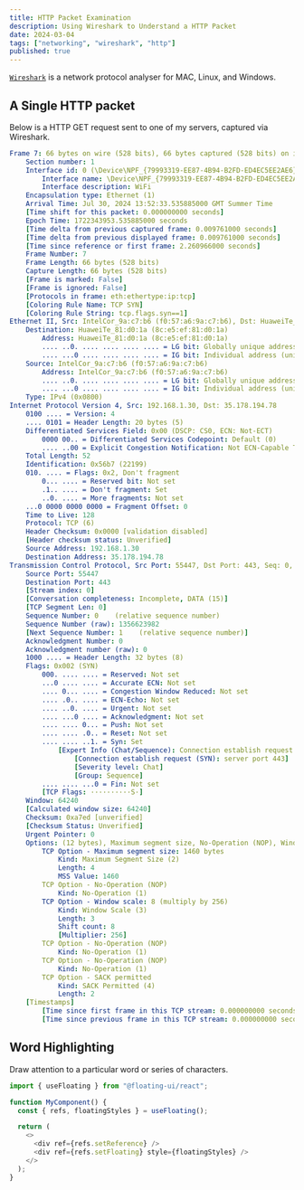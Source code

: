 ```yaml
---
title: HTTP Packet Examination
description: Using Wireshark to Understand a HTTP Packet
date: 2024-03-04
tags: ["networking", "wireshark", "http"]
published: true
---
```


[`Wireshark`](https://www.wireshark.org/about.html) is a network protocol analyser for MAC, Linux, and Windows.

## A Single HTTP packet

<span className="mix-blend-plus-lighter text-zinc-400/80">
  Below is a HTTP GET request sent to one of my servers, captured via Wireshark.
</span>

```yaml
Frame 7: 66 bytes on wire (528 bits), 66 bytes captured (528 bits) on interface \Device\NPF_{79993319-EE87-4B94-B2FD-ED4EC5EE2AE6}, id 0
    Section number: 1
    Interface id: 0 (\Device\NPF_{79993319-EE87-4B94-B2FD-ED4EC5EE2AE6})
        Interface name: \Device\NPF_{79993319-EE87-4B94-B2FD-ED4EC5EE2AE6}
        Interface description: WiFi
    Encapsulation type: Ethernet (1)
    Arrival Time: Jul 30, 2024 13:52:33.535885000 GMT Summer Time
    [Time shift for this packet: 0.000000000 seconds]
    Epoch Time: 1722343953.535885000 seconds
    [Time delta from previous captured frame: 0.009761000 seconds]
    [Time delta from previous displayed frame: 0.009761000 seconds]
    [Time since reference or first frame: 2.260966000 seconds]
    Frame Number: 7
    Frame Length: 66 bytes (528 bits)
    Capture Length: 66 bytes (528 bits)
    [Frame is marked: False]
    [Frame is ignored: False]
    [Protocols in frame: eth:ethertype:ip:tcp]
    [Coloring Rule Name: TCP SYN]
    [Coloring Rule String: tcp.flags.syn==1]
Ethernet II, Src: IntelCor_9a:c7:b6 (f0:57:a6:9a:c7:b6), Dst: HuaweiTe_81:d0:1a (8c:e5:ef:81:d0:1a)
    Destination: HuaweiTe_81:d0:1a (8c:e5:ef:81:d0:1a)
        Address: HuaweiTe_81:d0:1a (8c:e5:ef:81:d0:1a)
        .... ..0. .... .... .... .... = LG bit: Globally unique address (factory default)
        .... ...0 .... .... .... .... = IG bit: Individual address (unicast)
    Source: IntelCor_9a:c7:b6 (f0:57:a6:9a:c7:b6)
        Address: IntelCor_9a:c7:b6 (f0:57:a6:9a:c7:b6)
        .... ..0. .... .... .... .... = LG bit: Globally unique address (factory default)
        .... ...0 .... .... .... .... = IG bit: Individual address (unicast)
    Type: IPv4 (0x0800)
Internet Protocol Version 4, Src: 192.168.1.30, Dst: 35.178.194.78
    0100 .... = Version: 4
    .... 0101 = Header Length: 20 bytes (5)
    Differentiated Services Field: 0x00 (DSCP: CS0, ECN: Not-ECT)
        0000 00.. = Differentiated Services Codepoint: Default (0)
        .... ..00 = Explicit Congestion Notification: Not ECN-Capable Transport (0)
    Total Length: 52
    Identification: 0x56b7 (22199)
    010. .... = Flags: 0x2, Don't fragment
        0... .... = Reserved bit: Not set
        .1.. .... = Don't fragment: Set
        ..0. .... = More fragments: Not set
    ...0 0000 0000 0000 = Fragment Offset: 0
    Time to Live: 128
    Protocol: TCP (6)
    Header Checksum: 0x0000 [validation disabled]
    [Header checksum status: Unverified]
    Source Address: 192.168.1.30
    Destination Address: 35.178.194.78
Transmission Control Protocol, Src Port: 55447, Dst Port: 443, Seq: 0, Len: 0
    Source Port: 55447
    Destination Port: 443
    [Stream index: 0]
    [Conversation completeness: Incomplete, DATA (15)]
    [TCP Segment Len: 0]
    Sequence Number: 0    (relative sequence number)
    Sequence Number (raw): 1356623982
    [Next Sequence Number: 1    (relative sequence number)]
    Acknowledgment Number: 0
    Acknowledgment number (raw): 0
    1000 .... = Header Length: 32 bytes (8)
    Flags: 0x002 (SYN)
        000. .... .... = Reserved: Not set
        ...0 .... .... = Accurate ECN: Not set
        .... 0... .... = Congestion Window Reduced: Not set
        .... .0.. .... = ECN-Echo: Not set
        .... ..0. .... = Urgent: Not set
        .... ...0 .... = Acknowledgment: Not set
        .... .... 0... = Push: Not set
        .... .... .0.. = Reset: Not set
        .... .... ..1. = Syn: Set
            [Expert Info (Chat/Sequence): Connection establish request (SYN): server port 443]
                [Connection establish request (SYN): server port 443]
                [Severity level: Chat]
                [Group: Sequence]
        .... .... ...0 = Fin: Not set
        [TCP Flags: ··········S·]
    Window: 64240
    [Calculated window size: 64240]
    Checksum: 0xa7ed [unverified]
    [Checksum Status: Unverified]
    Urgent Pointer: 0
    Options: (12 bytes), Maximum segment size, No-Operation (NOP), Window scale, No-Operation (NOP), No-Operation (NOP), SACK permitted
        TCP Option - Maximum segment size: 1460 bytes
            Kind: Maximum Segment Size (2)
            Length: 4
            MSS Value: 1460
        TCP Option - No-Operation (NOP)
            Kind: No-Operation (1)
        TCP Option - Window scale: 8 (multiply by 256)
            Kind: Window Scale (3)
            Length: 3
            Shift count: 8
            [Multiplier: 256]
        TCP Option - No-Operation (NOP)
            Kind: No-Operation (1)
        TCP Option - No-Operation (NOP)
            Kind: No-Operation (1)
        TCP Option - SACK permitted
            Kind: SACK Permitted (4)
            Length: 2
    [Timestamps]
        [Time since first frame in this TCP stream: 0.000000000 seconds]
        [Time since previous frame in this TCP stream: 0.000000000 seconds]
```

## Word Highlighting

Draw attention to a particular word or series of characters.

```js /floatingStyles/
import { useFloating } from "@floating-ui/react";

function MyComponent() {
  const { refs, floatingStyles } = useFloating();

  return (
    <>
      <div ref={refs.setReference} />
      <div ref={refs.setFloating} style={floatingStyles} />
    </>
  );
}
```